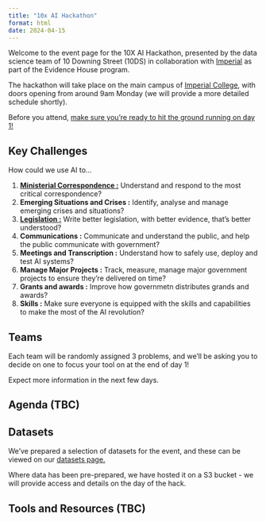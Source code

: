 ```yaml
---
title: "10x AI Hackathon"
format: html
date: 2024-04-15
---
```


Welcome to the event page for the 10X AI Hackathon, presented by the data science team of 10 Downing Street (10DS) in collaboration with [Imperial](https://www.imperial.ac.uk/) as part of the Evidence House program.

The hackathon will take place on the main campus of [Imperial College](https://maps.app.goo.gl/hmZz6u5vcx6X858k8), with doors opening from around 9am Monday (we will provide a more detailed schedule shortly).

Before you attend, [make sure you're ready to hit the ground running on day 1!](getting-ready.qmd)

## Key Challenges
How could we use AI to...

1. [**Ministerial Correspondence :**](challenges/correspondence/correspondence.qmd) Understand and respond to the most critical correspondence?
2. **Emerging Situations and Crises :** Identify, analyse and manage emerging crises and situations?
3. [**Legislation :**](challenges/legislation/legislation.qmd) Write better legislation, with better evidence, that's better understood?
4. **Communications :**  Communicate and understand the public, and help the public communicate with government?
5. **Meetings and Transcription :** Understand how to safely use, deploy and test AI systems?
6. **Manage Major Projects :** Track, measure, manage major government projects to ensure they're delivered on time?
7. **Grants and awards :**  Improve how governmetn distributes grands and awards?
8. **Skills :** Make sure everyone is equipped with the skills and capabilities to make the most of the AI revolution?

## Teams
Each team will be randomly assigned 3 problems, and we'll be asking you to decide on one to focus your tool on at the end of day 1!

Expect more information in the next few days.

## Agenda (TBC)

## Datasets
We've prepared a selection of datasets for the event, and these can be viewed on our [datasets page.](data.qmd)

Where data has been pre-prepared, we have hosted it on a S3 bucket - we will provide access and details on the day of the hack.

## Tools and Resources (TBC)
